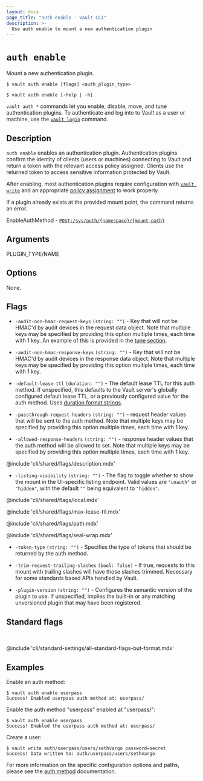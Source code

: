 ```yaml
---
layout: docs
page_title: "auth enable - Vault CLI"
description: >-
  Use auth enable to mount a new authentication plugin
---
```


# `auth enable`

Mount a new authentication plugin.

<CodeBlockConfig hideClipboard>

```shell-session
$ vault auth enable [flags] <auth_plugin_type>

$ vault auth enable [-help | -h]
```

</CodeBlockConfig>

<Note>

  `vault auth *` commands let you enable, disable, move, and tune authentication
  plugins. To authenticate and log into to Vault as a user or machine, use the
  [`vault login`](/vault/docs/commands/login) command.

</Note>



## Description

`auth enable` enables an authentication plugin. Authentication plugins confirm
the identity of clients (users or machines) connecting to Vault and return a
token with the relevant access policy assigned. Clients use the returned token
to access sensitive information protected by Vault.

After enabling, most authentication plugins require configuration with
[`vault write`](/vault/docs/commands/write) and an appropriate 
[policy assignment](/vault/docs/concepts/policies) to work properly.

If a plugin already exists at the provided mount point, the command returns an
error.

<Tip title="Related API endpoints">

  EnableAuthMethod - [`POST:/sys/auth/{namespace}/{mount-path}`](/vault/api-docs/system/auth#enable-auth-method)

</Tip>



## Arguments

PLUGIN_TYPE/NAME



## Options

None.



## Flags

- `-audit-non-hmac-request-keys` `(string: "")` - Key that will not be HMAC'd
  by audit devices in the request data object. Note that multiple keys may be
  specified by providing this option multiple times, each time with 1 key.
  An example of this is provided in the [tune section](/vault/docs/commands/auth/tune).

- `-audit-non-hmac-response-keys` `(string: "")` - Key that will not be HMAC'd
  by audit devices in the response data object. Note that multiple keys may be
  specified by providing this option multiple times, each time with 1 key.

- `-default-lease-ttl` `(duration: "")` - The default lease TTL for this auth
  method. If unspecified, this defaults to the Vault server's globally
  configured default lease TTL, or a previously configured value for the auth
  method. Uses [duration format strings](/vault/docs/concepts/duration-format).

- `-passthrough-request-headers` `(string: "")` - request header values that will
  be sent to the auth method. Note that multiple keys may be
  specified by providing this option multiple times, each time with 1 key.

- `-allowed-response-headers` `(string: "")` - response header values that the auth
  method will be allowed to set. Note that multiple keys may be
  specified by providing this option multiple times, each time with 1 key.

@include 'cli/shared/flags/description.mdx'

- `-listing-visibility` `(string: "")` - The flag to toggle whether to show the
  mount in the UI-specific listing endpoint. Valid values are `"unauth"` or `"hidden"`,
  with the default `""` being equivalent to `"hidden"`.


@include 'cli/shared/flags/local.mdx'

@include 'cli/shared/flags/max-lease-ttl.mdx'

@include 'cli/shared/flags/path.mdx'

@include 'cli/shared/flags/seal-wrap.mdx'

- `-token-type` `(string: "")` - Specifies the type of tokens that should be
  returned by the auth method.

- `-trim-request-trailing-slashes` `(bool: false)` - If true, requests to
  this mount with trailing slashes will have those slashes trimmed.
  Necessary for some standards based APIs handled by Vault.

- `-plugin-version` `(string: "")` - Configures the semantic version of the plugin
  to use. If unspecified, implies the built-in or any matching unversioned plugin
  that may have been registered.



## Standard flags

<br />

@include 'cli/standard-settings/all-standard-flags-but-format.mdx'



## Examples

Enable an auth method:

```shell-session
$ vault auth enable userpass
Success! Enabled userpass auth method at: userpass/
```

Enable the auth method "userpass" enabled at "userpass/":

```shell-session
$ vault auth enable userpass
Success! Enabled the userpass auth method at: userpass/
```

Create a user:

```shell-session
$ vault write auth/userpass/users/sethvargo password=secret
Success! Data written to: auth/userpass/users/sethvargo
```

For more information on the specific configuration options and paths, please see
the [auth method](/vault/docs/auth) documentation.

